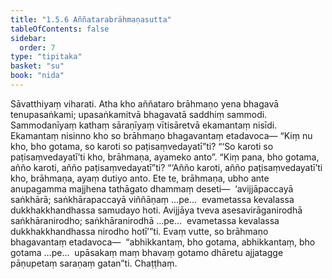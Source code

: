 ```yaml
---
title: "1.5.6 Aññatarabrāhmaṇasutta"
tableOfContents: false
sidebar:
  order: 7
type: "tipitaka"
basket: "su"
book: "nida"
---
```



<DynamicBreadcrumb />

<Division number="46" book="nida" bookNo="12" page="303">

<Paragraph number="332" book="nida">
Sāvatthiyaṃ viharati. Atha kho aññataro brāhmaṇo yena bhagavā tenupasaṅkami; upasaṅkamitvā bhagavatā saddhiṃ sammodi. Sammodanīyaṃ kathaṃ sāraṇīyaṃ vītisāretvā ekamantaṃ nisīdi. Ekamantaṃ nisinno kho so brāhmaṇo bhagavantaṃ etadavoca—
</Paragraph>

<Paragraph number="333" book="nida">
“Kiṃ nu kho, bho gotama, so karoti so paṭisaṃvedayatī”ti? “‘So karoti so paṭisaṃvedayatī’ti kho, brāhmaṇa, ayameko anto”.
</Paragraph>

<Paragraph number="334" book="nida">
“Kiṃ pana, bho gotama, añño karoti, añño paṭisaṃvedayatī”ti? “‘Añño karoti, añño paṭisaṃvedayatī’ti kho, brāhmaṇa, ayaṃ dutiyo anto. Ete te, brāhmaṇa, ubho ante anupagamma majjhena tathāgato dhammaṃ deseti—  ‘avijjāpaccayā saṅkhārā; saṅkhārapaccayā viññāṇaṃ …pe…  evametassa kevalassa dukkhakkhandhassa samudayo hoti. Avijjāya tveva asesavirāganirodhā saṅkhāranirodho; saṅkhāranirodhā …pe…  evametassa kevalassa dukkhakkhandhassa nirodho hotī’”ti.
</Paragraph>

<Paragraph number="335" book="nida">
Evaṃ vutte, so brāhmaṇo bhagavantaṃ etadavoca—  “abhikkantaṃ, bho gotama, abhikkantaṃ, bho gotama …pe…  upāsakaṃ maṃ bhavaṃ gotamo dhāretu ajjatagge pāṇupetaṃ saraṇaṃ gatan”ti.

</Paragraph>
</Division>

<Paragraph number="336" type="center" book="nida">
Chaṭṭhaṃ.
</Paragraph>